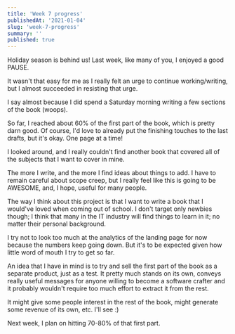 ```yaml
---
title: 'Week 7 progress'
publishedAt: '2021-01-04'
slug: 'week-7-progress'
summary: ''
published: true
---
```


Holiday season is behind us! Last week, like many of you, I enjoyed a good PAUSE.

It wasn't that easy for me as I really felt an urge to continue working/writing, but I almost succeeded in resisting that urge.

I say almost because I did spend a Saturday morning writing a few sections of the book (woops).

So far, I reached about 60% of the first part of the book, which is pretty darn good. Of course, I'd love to already put the finishing touches to the last drafts, but it's okay. One page at a time!

I looked around, and I really couldn't find another book that covered all of the subjects that I want to cover in mine.

The more I write, and the more I find ideas about things to add. I have to remain careful about scope creep, but I really feel like this is going to be AWESOME, and, I hope, useful for many people.

The way I think about this project is that I want to write a book that I would've loved when coming out of school. I don't target only newbies though; I think that many in the IT industry will find things to learn in it; no matter their personal background.

I try not to look too much at the analytics of the landing page for now because the numbers keep going down. But it's to be expected given how little word of mouth I try to get so far.

An idea that I have in mind is to try and sell the first part of the book as a separate product, just as a test. It pretty much stands on its own, conveys really useful messages for anyone willing to become a software crafter and it probably wouldn't require too much effort to extract it from the rest.

It might give some people interest in the rest of the book, might generate some revenue of its own, etc. I'll see :)

Next week, I plan on hitting 70-80% of that first part.

<BlogPostSignature />
